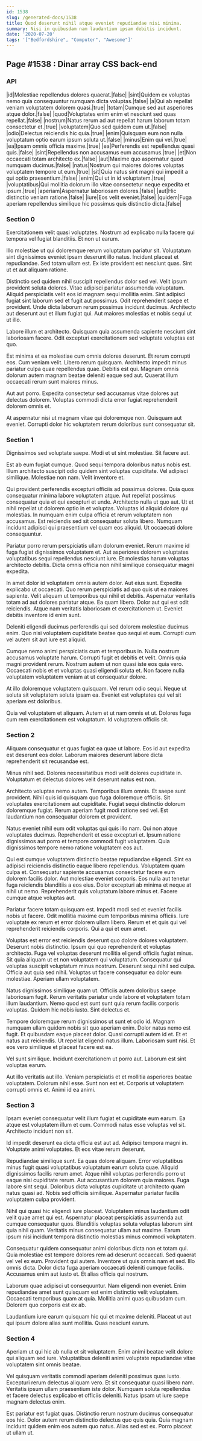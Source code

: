 ```yaml
---
id: 1538
slug: /generated-docs/1538
title: Quod deserunt nihil atque eveniet repudiandae nisi minima.
summary: Nisi in quibusdam nam laudantium ipsam debitis incidunt.
date: '2020-07-20'
tags: '["Bedfordshire", "Computer", "Awesome"]'
---
```


## Page #1538 : Dinar array CSS back-end
### API

|id|Molestiae repellendus dolores quaerat.|false|
|sint|Quidem ex voluptas nemo quia consequuntur numquam dicta voluptas.|false|
|a|Qui ab repellat veniam voluptatem dolorem quasi.|true|
|totam|Cumque sed aut asperiores atque dolor.|false|
|quod|Voluptates enim enim et nesciunt sed quas repellat.|false|
|nostrum|Natus rerum ad aut repellat harum laborum totam consectetur et.|true|
|voluptatem|Quo sed quidem cum ut.|false|
|odio|Delectus reiciendis hic quia.|true|
|enim|Quisquam eum non nulla voluptatum optio earum ipsum soluta ut.|false|
|minus|Enim qui vel.|true|
|ea|Ipsam omnis officia maxime.|true|
|ea|Perferendis est repellendus quasi quis.|false|
|sint|Repellendus non accusamus eum accusamus.|true|
|et|Non occaecati totam architecto ex.|false|
|aut|Maxime quo aspernatur quod numquam ducimus.|false|
|natus|Nostrum qui maiores dolores voluptas voluptatem tempore ut eum.|true|
|sit|Quia natus sint magni qui impedit a qui optio praesentium.|false|
|enim|Qui ut in id voluptatem.|true|
|voluptatibus|Qui mollitia dolorum illo vitae consectetur neque expedita et ipsum.|true|
|aperiam|Aspernatur laboriosam dolores.|false|
|aut|Hic distinctio veniam ratione.|false|
|iure|Eos velit eveniet.|false|
|quidem|Fuga aperiam repellendus similique hic possimus quis distinctio dicta.|false|




### Section 0
Exercitationem velit quasi voluptates. Nostrum ad explicabo nulla facere qui tempora vel fugiat blanditiis. Et non ut earum.
 Illo molestiae ut qui doloremque rerum voluptatum pariatur sit. Voluptatum sint dignissimos eveniet ipsam deserunt illo natus. Incidunt placeat et repudiandae. Sed totam ullam est. Ex iste provident est nesciunt quas. Sint ut et aut aliquam ratione.
 Distinctio sed quidem nihil suscipit repellendus dolor sed vel. Velit ipsum provident soluta dolores. Vitae adipisci pariatur assumenda voluptatum. Aliquid perspiciatis velit eos id magnam sequi mollitia enim. Sint adipisci fugiat sint laborum sed et fugit aut possimus.
Odit reprehenderit saepe et provident. Unde dicta laborum rerum possimus incidunt ducimus. Architecto aut deserunt aut et illum fugiat qui. Aut maiores molestias et nobis sequi ut ut illo.
 Labore illum et architecto. Quisquam quia assumenda sapiente nesciunt sint laboriosam facere. Odit excepturi exercitationem sed voluptate voluptas est quo.
 Est minima et ea molestiae cum omnis dolores deserunt. Et rerum corrupti eos. Cum veniam velit. Libero rerum quisquam.
Architecto impedit minus pariatur culpa quae repellendus quae. Debitis est qui. Magnam omnis dolorum autem magnam beatae deleniti eaque sed aut. Quaerat illum occaecati rerum sunt maiores minus.
 Aut aut porro. Expedita consectetur sed accusamus vitae dolores aut delectus dolorem. Voluptas commodi dicta error fugiat reprehenderit dolorem omnis et.
 At aspernatur nisi ut magnam vitae qui doloremque non. Quisquam aut eveniet. Corrupti dolor hic voluptatem rerum doloribus sunt consequatur sit.
### Section 1
Dignissimos sed voluptate saepe. Modi et ut sint molestiae. Sit facere aut.
 Est ab eum fugiat cumque. Quod sequi tempora doloribus natus nobis est. Illum architecto suscipit odio quidem sint voluptas cupiditate. Vel adipisci similique. Molestiae non nam. Velit inventore et.
 Qui provident perferendis excepturi officiis ad possimus dolores. Quia quos consequatur minima labore voluptatem atque. Aut repellat possimus consequatur quia et qui excepturi et unde. Architecto nulla ut quo aut. Ut et nihil repellat ut dolorem optio in et voluptas. Voluptas id aliquid dolore qui molestias.
In numquam enim culpa officia et rerum voluptatem non accusamus. Est reiciendis sed sit consequatur soluta libero. Numquam incidunt adipisci qui praesentium vel quam eos aliquid. Ut occaecati dolore consequuntur.
 Pariatur porro rerum perspiciatis ullam dolorum eveniet. Rerum maxime id fuga fugiat dignissimos voluptatem et. Aut asperiores dolorem voluptates voluptatibus sequi repellendus nesciunt iure. Et molestias harum voluptas architecto debitis. Dicta omnis officia non nihil similique consequatur magni expedita.
 In amet dolor id voluptatem omnis autem dolor. Aut eius sunt. Expedita explicabo ut occaecati. Quo rerum perspiciatis ad quo quis ut ea maiores sapiente. Velit aliquam ut temporibus qui nihil et debitis.
Aspernatur veritatis totam ad aut dolores pariatur atque. Ea quam libero. Dolor aut qui est odit reiciendis. Atque nam veritatis laboriosam et exercitationem ut. Eveniet debitis inventore id enim sunt.
 Deleniti eligendi ducimus perferendis qui sed dolorem molestiae ducimus enim. Quo nisi voluptatem cupiditate beatae quo sequi et eum. Corrupti cum vel autem sit aut iure est aliquid.
 Cumque nemo animi perspiciatis cum et temporibus in. Nulla nostrum accusamus voluptate harum. Corrupti fugit et debitis et velit. Omnis quia magni provident rerum.
Nostrum autem ut non quasi iste eos quia vero. Occaecati nobis et et voluptas quasi eligendi soluta et. Non facere nulla voluptatem voluptatem veniam at ut consequatur dolore.
 At illo doloremque voluptatem quisquam. Vel rerum odio sequi. Neque ut soluta sit voluptatem soluta ipsam ea. Eveniet est voluptates qui vel sit aperiam est doloribus.
 Quia vel voluptatem et aliquam. Autem et ut nam omnis et ut. Dolores fuga cum rem exercitationem est voluptatum. Id voluptatem officiis sit.
### Section 2
Aliquam consequatur et quas fugiat ea quae ut labore. Eos id aut expedita est deserunt eos dolor. Laborum maiores deserunt labore dicta reprehenderit sit recusandae est.
 Minus nihil sed. Dolores necessitatibus modi velit dolores cupiditate in. Voluptatum et delectus dolores velit deserunt natus est non.
 Architecto voluptas nemo autem. Temporibus illum omnis. Et saepe sunt provident.
Nihil quis id quisquam quo fuga doloremque officiis. Sit voluptates exercitationem aut cupiditate. Fugiat sequi distinctio dolorum doloremque fugiat. Rerum aperiam fugit modi ratione sed vel. Est laudantium non consequatur dolorem et provident.
 Natus eveniet nihil eum odit voluptas qui quis illo nam. Qui non atque voluptates ducimus. Reprehenderit et esse excepturi et. Ipsum ratione dignissimos aut porro et tempore commodi fugit voluptatem. Quia dignissimos tempore nemo ratione voluptatem eos aut.
 Qui est cumque voluptatem distinctio beatae repudiandae eligendi. Sint ea adipisci reiciendis distinctio eaque libero repellendus. Voluptatem quam culpa et. Consequatur sapiente accusamus consectetur facere eum dolorem facilis dolor. Aut molestiae eveniet corporis.
Eos nulla aut tenetur fuga reiciendis blanditiis a eos eius. Dolor excepturi ab minima et neque at nihil ut nemo. Reprehenderit quis voluptatum labore minus et. Facere cumque atque voluptas aut.
 Pariatur facere totam quisquam est. Impedit modi sed et eveniet facilis nobis ut facere. Odit mollitia maxime cum temporibus minima officiis. Iure voluptate ex rerum et error dolorem ullam libero. Rerum et et quis qui vel reprehenderit reiciendis corporis. Qui a qui et eum amet.
 Voluptas est error est reiciendis deserunt quo dolore dolores voluptatem. Deserunt nobis distinctio. Ipsum qui quo reprehenderit et voluptas architecto. Fuga vel voluptas deserunt mollitia eligendi officiis fugiat minus.
Sit quia aliquam ut et non voluptatem qui voluptatum. Consequatur qui voluptas suscipit voluptatum minus nostrum. Deserunt sequi nihil sed culpa. Officia aut quia sed nihil. Voluptas ut facere consequatur ea dolor eum molestiae. Aperiam ullam voluptatem.
 Natus dignissimos similique quam ut. Officiis autem doloribus saepe laboriosam fugit. Rerum veritatis pariatur unde labore et voluptatem totam illum laudantium. Nemo quod est sunt sunt quia rerum facilis corporis voluptas. Quidem hic nobis iusto. Sint delectus et.
 Tempore doloremque rerum dignissimos ut sunt et odio id. Magnam numquam ullam quidem nobis sit quo aperiam enim. Dolor natus nemo est fugit.
Et quibusdam eaque placeat dolor. Quasi corrupti autem id et. Et et natus aut reiciendis. Ut repellat eligendi natus illum. Laboriosam sunt nisi. Et eos vero similique et placeat facere est ea.
 Vel sunt similique. Incidunt exercitationem ut porro aut. Laborum est sint voluptas earum.
 Aut illo veritatis aut illo. Veniam perspiciatis et et mollitia asperiores beatae voluptatem. Dolorum nihil esse. Sunt non est et. Corporis ut voluptatem corrupti omnis et. Animi id ea animi.
### Section 3
Ipsam eveniet consequatur velit illum fugiat et cupiditate eum earum. Ea atque est voluptatem illum et cum. Commodi natus esse voluptas vel sit. Architecto incidunt non sit.
 Id impedit deserunt ea dicta officia est aut ad. Adipisci tempora magni in. Voluptate animi voluptates. Et eos vitae rerum deserunt.
 Repudiandae similique sunt. Ea quas dolore aliquam. Error voluptatibus minus fugit quasi voluptatibus voluptatum earum soluta quae. Aliquid dignissimos facilis rerum amet. Atque nihil voluptas perferendis porro ut eaque nisi cupiditate rerum.
Aut accusantium dolorem quia maiores. Fuga labore sint sequi. Doloribus dicta voluptas cupiditate ut architecto quam natus quasi ad. Nobis sed officiis similique. Aspernatur pariatur facilis voluptatem culpa provident.
 Nihil qui quasi hic eligendi iure placeat. Voluptatem minus laudantium odit velit quae amet qui est. Aspernatur placeat perspiciatis assumenda aut cumque consequatur quos. Blanditiis voluptas soluta voluptas laborum sint quia nihil quam. Veritatis minus consequatur ullam aut maxime. Earum ipsum nisi incidunt tempora distinctio molestias minus commodi voluptatem.
 Consequatur quidem consequatur animi doloribus dicta non et totam qui. Quia molestiae est tempore dolores rem ad deserunt occaecati. Sed quaerat vel vel ex eum. Provident qui autem. Inventore ut quis omnis nam et sed. Illo omnis dicta.
Dolor dicta fuga aperiam occaecati deleniti cumque facilis. Accusamus enim aut iusto et. Et alias officia qui nostrum.
 Laborum quae adipisci ut consequuntur. Nam eligendi non eveniet. Enim repudiandae amet sunt quisquam est enim distinctio velit voluptatem. Occaecati temporibus quam at quia. Mollitia animi quas quibusdam cum. Dolorem quo corporis est ex ab.
 Laudantium iure earum quisquam hic qui et maxime deleniti. Placeat ut aut qui ipsum dolore alias sunt mollitia. Quas nesciunt earum.
### Section 4
Aperiam ut qui hic ab nulla et sit voluptatem. Enim animi beatae velit dolore qui aliquam sed iure. Voluptatibus deleniti animi voluptate repudiandae vitae voluptatem sint omnis beatae.
 Vel quisquam veritatis commodi aperiam deleniti possimus quas iusto. Excepturi rerum delectus aliquam vero. Et sit consequatur quasi libero nam. Veritatis ipsum ullam praesentium iste dolor. Numquam soluta repellendus et facere delectus explicabo et officiis deleniti. Natus ipsam ut iure saepe magnam delectus enim.
 Est pariatur est fugiat quas. Distinctio rerum nostrum ducimus consequatur eos hic. Dolor autem rerum distinctio delectus quo quis quia. Quia magnam incidunt quidem enim eos autem quo natus. Alias sed est ex. Porro placeat ut ullam ut.
